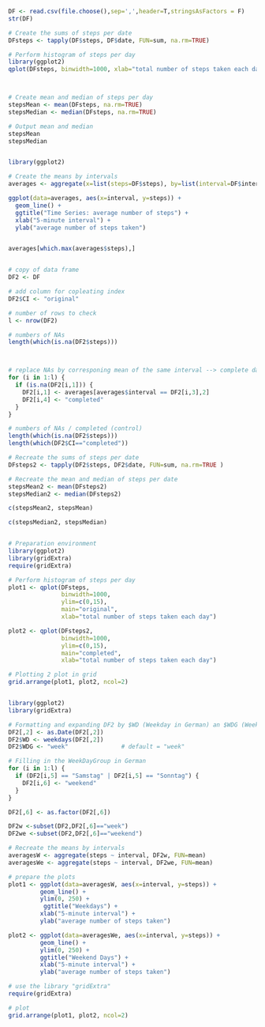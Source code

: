 ```R
DF <- read.csv(file.choose(),sep=',',header=T,stringsAsFactors = F)
str(DF)

# Create the sums of steps per date
DFsteps <- tapply(DF$steps, DF$date, FUN=sum, na.rm=TRUE)

# Perform histogram of steps per day
library(ggplot2)
qplot(DFsteps, binwidth=1000, xlab="total number of steps taken each day")



# Create mean and median of steps per day
stepsMean <- mean(DFsteps, na.rm=TRUE)
stepsMedian <- median(DFsteps, na.rm=TRUE)

# Output mean and median
stepsMean
stepsMedian


library(ggplot2)

# Create the means by intervals
averages <- aggregate(x=list(steps=DF$steps), by=list(interval=DF$interval),FUN=mean, na.rm=TRUE)

ggplot(data=averages, aes(x=interval, y=steps)) +
  geom_line() +
  ggtitle("Time Series: average number of steps") +
  xlab("5-minute interval") +
  ylab("average number of steps taken")


averages[which.max(averages$steps),]


# copy of data frame
DF2 <- DF

# add column for copleating index
DF2$CI <- "original"

# number of rows to check
l <- nrow(DF2)

# numbers of NAs
length(which(is.na(DF2$steps)))



# replace NAs by corresponing mean of the same interval --> complete data frame DF2
for (i in 1:l) {
  if (is.na(DF2[i,1])) {
    DF2[i,1] <- averages[averages$interval == DF2[i,3],2]
    DF2[i,4] <- "completed"
  }
}

# numbers of NAs / completed (control)
length(which(is.na(DF2$steps)))
length(which(DF2$CI=="completed"))

# Recreate the sums of steps per date
DFsteps2 <- tapply(DF2$steps, DF2$date, FUN=sum, na.rm=TRUE )

# Recreate the mean and median of steps per date
stepsMean2 <- mean(DFsteps2)
stepsMedian2 <- median(DFsteps2)

c(stepsMean2, stepsMean)

c(stepsMedian2, stepsMedian)


# Preparation environment
library(ggplot2)
library(gridExtra)
require(gridExtra)

# Perform histogram of steps per day
plot1 <- qplot(DFsteps, 
               binwidth=1000, 
               ylim=c(0,15),
               main="original", 
               xlab="total number of steps taken each day")

plot2 <- qplot(DFsteps2, 
               binwidth=1000, 
               ylim=c(0,15),
               main="completed", 
               xlab="total number of steps taken each day")

# Plotting 2 plot in grid
grid.arrange(plot1, plot2, ncol=2)


library(ggplot2)
library(gridExtra)

# Formatting and expanding DF2 by $WD (Weekday in German) an $WDG (WeekDayGroup)
DF2[,2] <- as.Date(DF2[,2])
DF2$WD <- weekdays(DF2[,2])
DF2$WDG <- "week"               # default = "week"

# Filling in the WeekDayGroup in German
for (i in 1:l) {
  if (DF2[i,5] == "Samstag" | DF2[i,5] == "Sonntag") {
    DF2[i,6] <- "weekend"
  }
}

DF2[,6] <- as.factor(DF2[,6])

DF2w <-subset(DF2,DF2[,6]=="week")
DF2we <-subset(DF2,DF2[,6]=="weekend")

# Recreate the means by intervals
averagesW <- aggregate(steps ~ interval, DF2w, FUN=mean)
averagesWe <- aggregate(steps ~ interval, DF2we, FUN=mean)

# prepare the plots
plot1 <- ggplot(data=averagesW, aes(x=interval, y=steps)) +
         geom_line() +
         ylim(0, 250) +
          ggtitle("Weekdays") +
         xlab("5-minute interval") +
         ylab("average number of steps taken")

plot2 <- ggplot(data=averagesWe, aes(x=interval, y=steps)) +
         geom_line() +
         ylim(0, 250) +
         ggtitle("Weekend Days") +
         xlab("5-minute interval") +
         ylab("average number of steps taken")

# use the library "gridExtra"
require(gridExtra)

# plot
grid.arrange(plot1, plot2, ncol=2)
```
